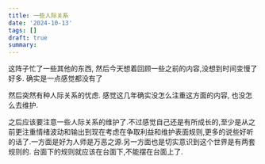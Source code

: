 ```yaml
---
title: 一些人际关系
date: '2024-10-13'
tags: []
draft: true
summary:
---
```


这阵子忙了一些其他的东西, 然后今天想着回顾一些之前的内容,没想到时间变慢了好多. 确实是一点感觉都没有了

然后突然有种人际关系的忧虑. 感觉这几年确实没怎么注重这方面的内容, 也没怎么去维护.

之后应该要注意一些人际关系的维护了.不过感觉自己还是有所成长的,至少是从之前更注重情绪波动和输出到现在考虑在争取利益和维护表面规则,更多的说些好听的话了.一方面是好为人师是万恶之源.另一方面也是切实意识到这个世界是有两套规则的. 台面下的规则就应该在台面下,不能摆在台面上了.

